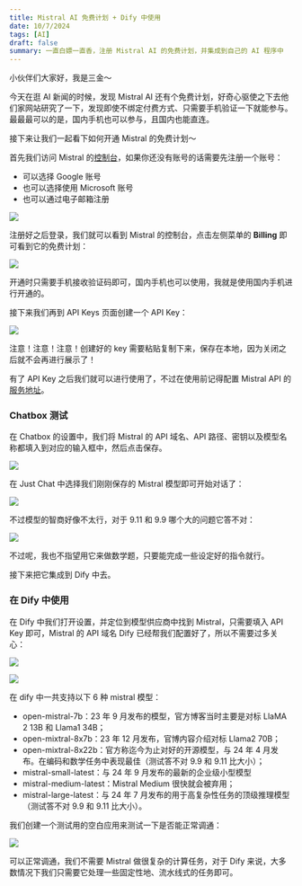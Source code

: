```yaml
---
title: Mistral AI 免费计划 + Dify 中使用
date: 10/7/2024
tags: [AI]
draft: false
summary: 一直白嫖一直香，注册 Mistral AI 的免费计划，并集成到自己的 AI 程序中
---
```


小伙伴们大家好，我是三金～

今天在逛 AI 新闻的时候，发现 Mistral AI 还有个免费计划，好奇心驱使之下去他们家网站研究了一下，发现即使不绑定付费方式、只需要手机验证一下就能参与。最最最可以的是，国内手机也可以参与，且国内也能直连。

接下来让我们一起看下如何开通 Mistral 的免费计划～

首先我们访问 Mistral 的[控制台](https://console.mistral.ai/)，如果你还没有账号的话需要先注册一个账号：

*   可以选择 Google 账号
*   也可以选择使用 Microsoft 账号
*   也可以通过电子邮箱注册

![](https://note.ihsxu.com/api/imgs/1727618179074.webp)

注册好之后登录，我们就可以看到 Mistral 的控制台，点击左侧菜单的 **Billing** 即可看到它的免费计划：

![](https://note.ihsxu.com/api/imgs/1727507377076.webp)

开通时只需要手机接收验证码即可，国内手机也可以使用，我就是使用国内手机进行开通的。

接下来我们再到 API Keys 页面创建一个 API Key：

![](https://note.ihsxu.com/api/imgs/1727618534908.webp)

注意！注意！注意！创建好的 key 需要粘贴复制下来，保存在本地，因为关闭之后就不会再进行展示了！

有了 API Key 之后我们就可以进行使用了，不过在使用前记得配置 Mistral API 的[服务地址](https://api.mistral.ai/v1/chat/completions)。

### Chatbox 测试

在 Chatbox 的设置中，我们将 Mistral 的 API 域名、API 路径、密钥以及模型名称都填入到对应的输入框中，然后点击保存。

![](https://note.ihsxu.com/api/imgs/1727619177833.webp)

在 Just Chat 中选择我们刚刚保存的 Mistral 模型即可开始对话了：

![](https://note.ihsxu.com/api/imgs/1727619371847.webp)

不过模型的智商好像不太行，对于 9.11 和 9.9 哪个大的问题它答不对：

![](https://note.ihsxu.com/api/imgs/1727619617017.webp)

不过呢，我也不指望用它来做数学题，只要能完成一些设定好的指令就行。

接下来把它集成到 Dify 中去。

### 在 Dify 中使用

在 Dify 中我们打开设置，并定位到模型供应商中找到 Mistral，只需要填入 API Key 即可，Mistral 的 API 域名 Dify 已经帮我们配置好了，所以不需要过多关心：

![](https://note.ihsxu.com/api/imgs/1727621333985.webp)

![](https://note.ihsxu.com/api/imgs/1727508466805.webp)

在 dify 中一共支持以下 6 种 mistral 模型：

*   open-mistral-7b：23 年 9 月发布的模型，官方博客当时主要是对标 LlaMA 2 13B 和 Llama1 34B；
*   open-mixtral-8x7b：23 年 12 月发布，官博内容介绍对标 Llama2 70B；
*   open-mixtral-8x22b：官方称迄今为止对好的开源模型，与 24 年 4 月发布。在编码和数学任务中表现最佳（测试答不对 9.9 和 9.11 比大小）；
*   mistral-small-latest：与 24 年 9 月发布的最新的企业级小型模型
*   mistral-medium-latest：Mistral Medium 很快就会被弃用；
*   mistral-large-latest：与 24 年 7 月发布的用于高复杂性任务的顶级推理模型（测试答不对 9.9 和 9.11 比大小）。

我们创建一个测试用的空白应用来测试一下是否能正常调通：

![](https://note.ihsxu.com/api/imgs/1727508682129.webp)

可以正常调通，我们不需要 Mistral 做很复杂的计算任务，对于 Dify 来说，大多数情况下我们只需要它处理一些固定性地、流水线式的任务即可。

